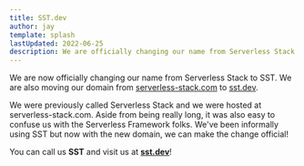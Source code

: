 ```yaml
---
title: SST.dev
author: jay
template: splash
lastUpdated: 2022-06-25
description: We are officially changing our name from Serverless Stack to SST.
---
```


We are now officially changing our name from Serverless Stack to SST. We are also moving our domain from [serverless-stack.com](https://serverless-stack.com) to [sst.dev](https://sst.dev).

We were previously called Serverless Stack and we were hosted at serverless-stack.com. Aside from being really long, it was also easy to confuse us with the Serverless Framework folks. We've been informally using SST but now with the new domain, we can make the change official!

You can call us **SST** and visit us at [**sst.dev**](https://sst.dev)!
